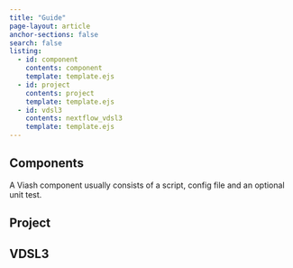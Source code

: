 ```yaml
---
title: "Guide"
page-layout: article
anchor-sections: false
search: false
listing:
  - id: component
    contents: component
    template: template.ejs
  - id: project
    contents: project
    template: template.ejs
  - id: vdsl3
    contents: nextflow_vdsl3
    template: template.ejs
---
```


## Components

A Viash component usually consists of a script, config file and an optional unit test. 

:::{#component}
:::

## Project

:::{#project}
:::

## VDSL3

:::{#vdsl3}
:::
